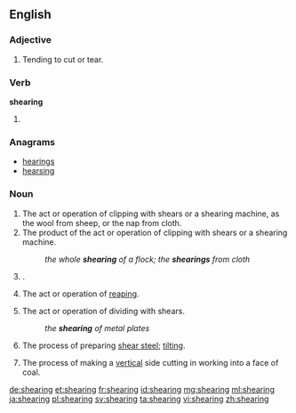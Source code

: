 ==English==

===Adjective===
{{en-adj|-}}

# Tending to cut or tear.

===Verb===
'''shearing'''

# {{present participle of|shear}}

===Anagrams===
* [[hearings#English|hearings]]
* [[hearsing#English|hearsing]]

===Noun===
{{en-noun}}

# The act or operation of clipping with shears or a shearing machine, as the wool from sheep, or the nap from cloth.
# The product of the act or operation of clipping with shears or a shearing machine.
#: ''the whole '''shearing''' of a flock; the '''shearings''' from cloth''
# {{alternative form of|shearling}}.
#: {{rfquotek|Youatt}}
# {{context|Scotland|lang=en}} The act or operation of [[reap]]ing.
# The act or operation of dividing with shears.
#: ''the '''shearing''' of metal plates''
# The process of preparing [[shear steel]]; [[tilt]]ing.
# {{context|mining|lang=en}} The process of making a [[vertical]] side cutting in working into a face of coal.

{{Webster 1913}}

[[de:shearing]]
[[et:shearing]]
[[fr:shearing]]
[[id:shearing]]
[[mg:shearing]]
[[ml:shearing]]
[[ja:shearing]]
[[pl:shearing]]
[[sv:shearing]]
[[ta:shearing]]
[[vi:shearing]]
[[zh:shearing]]